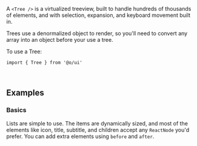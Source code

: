 A `<Tree />` is a virtualized treeview, built to handle hundreds of thousands of elements, and with
selection, expansion, and keyboard movement built in.

Trees use a denormalized object to render, so you'll need to convert any array into an object before
your use a tree.

To use a Tree:

```tsx
import { Tree } from '@o/ui'
```

<br />

## Examples

### Basics

Lists are simple to use. The items are dynamically sized, and most of the elements like icon, title,
subtitle, and children accept any `ReactNode` you'd prefer. You can add extra elements using
`before` and `after`.

<Example id="Simple" />
